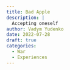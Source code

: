 ```yaml
---
title: Bad Apple
description: |
  Accepting oneself
author: Vadym Yudenko
date: 2022-07-28
draft: true
categories: 
  - War
  - Experiences
---
```

